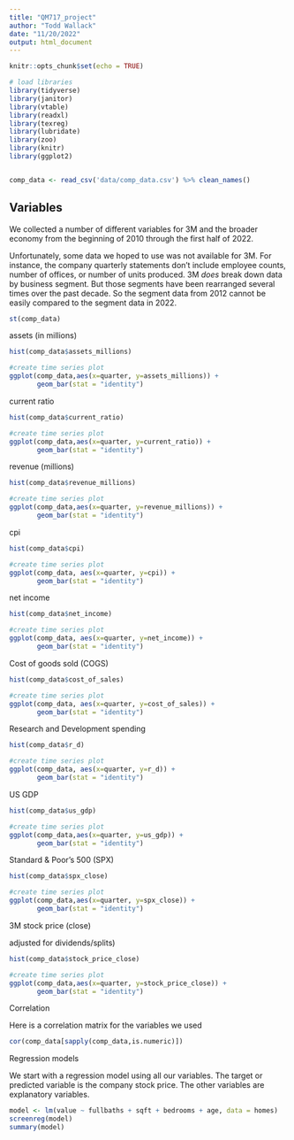 ```yaml
---
title: "QM717_project"
author: "Todd Wallack"
date: "11/20/2022"
output: html_document
---
```


```r
knitr::opts_chunk$set(echo = TRUE)

# load libraries
library(tidyverse)
library(janitor)
library(vtable)
library(readxl)
library(texreg)
library(lubridate)
library(zoo)
library(knitr)
library(ggplot2)


comp_data <- read_csv('data/comp_data.csv') %>% clean_names()
```



## Variables

We collected a number of different variables for 3M and the broader economy from the beginning of 2010 through the first half of 2022. 

Unfortunately, some data we hoped to use was not available for 3M. For instance, the company quarterly statements don't include employee counts, number of offices, or number of units produced. 3M *does* break down data by business segment. But those segments have been rearranged several times over the past decade. So the segment data from 2012 cannot be easily compared to the segment data in 2022.

```r

st(comp_data)


```


assets (in millions)

```r

hist(comp_data$assets_millions)

#create time series plot
ggplot(comp_data,aes(x=quarter, y=assets_millions)) +
       geom_bar(stat = "identity")


```

current ratio 

```r

hist(comp_data$current_ratio)

#create time series plot
ggplot(comp_data,aes(x=quarter, y=current_ratio)) +
       geom_bar(stat = "identity")


```

revenue (millions)

```r

hist(comp_data$revenue_millions)

#create time series plot
ggplot(comp_data,aes(x=quarter, y=revenue_millions)) +
       geom_bar(stat = "identity")


```






cpi

```r

hist(comp_data$cpi)

#create time series plot
ggplot(comp_data, aes(x=quarter, y=cpi)) +
       geom_bar(stat = "identity")


```
net income

```r

hist(comp_data$net_income)

#create time series plot
ggplot(comp_data, aes(x=quarter, y=net_income)) +
       geom_bar(stat = "identity")


```

Cost of goods sold (COGS)

```r

hist(comp_data$cost_of_sales)

#create time series plot
ggplot(comp_data, aes(x=quarter, y=cost_of_sales)) +
       geom_bar(stat = "identity")


```
Research and Development spending

```r

hist(comp_data$r_d)

#create time series plot
ggplot(comp_data, aes(x=quarter, y=r_d)) +
       geom_bar(stat = "identity")


```


US GDP

```r

hist(comp_data$us_gdp)

#create time series plot
ggplot(comp_data,aes(x=quarter, y=us_gdp)) +
       geom_bar(stat = "identity")

```

Standard & Poor's 500 (SPX)

```r

hist(comp_data$spx_close)

#create time series plot
ggplot(comp_data,aes(x=quarter, y=spx_close)) +
       geom_bar(stat = "identity")

```

3M stock price (close)

adjusted for dividends/splits)

```r

hist(comp_data$stock_price_close)

#create time series plot
ggplot(comp_data,aes(x=quarter, y=stock_price_close)) +
       geom_bar(stat = "identity")

```

Correlation

Here is a correlation matrix for the variables we used


```r

cor(comp_data[sapply(comp_data,is.numeric)])

```

Regression models

We start with a regression model using all our variables.
The target or predicted variable is the company stock price. The other variables are explanatory variables.

```r


model <- lm(value ~ fullbaths + sqft + bedrooms + age, data = homes) 
screenreg(model)
summary(model)


```
